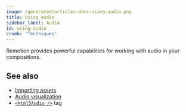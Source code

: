 ```yaml
---
image: /generated/articles-docs-using-audio.png
title: Using audio
sidebar_label: Audio
id: using-audio
crumb: 'Techniques'
---
```



Remotion provides powerful capabilities for working with audio in your compositions.


<TableOfContents />

## See also

- [Importing assets](/docs/assets)
- [Audio visualization](/docs/audio/visualization)
- [`<Html5Audio />`](/docs/html5-audio) tag
